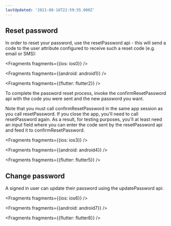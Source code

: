 ```yaml
---
lastUpdated: '2021-08-16T22:59:55.000Z'
---
```

## Reset password
In order to reset your password, use the resetPassword api - this will send a code to the user attribute configured to receive such a reset code (e.g. email or SMS):


<Fragments fragments={{ios: ios0}} />


<Fragments fragments={{android: android1}} />


<Fragments fragments={{flutter: flutter2}} />

To complete the password reset process, invoke the confirmResetPassword api with the code you were sent and the new password you want.

<Callout>
Note that you must call confirmResetPassword in the same app session as you call resetPassword. If you close the app, you'll need to call resetPassword again.
As a result, for testing purposes, you'll at least need an input field where you can enter the code sent by the resetPassword api and feed it to confirmResetPassword.
</Callout>


<Fragments fragments={{ios: ios3}} />


<Fragments fragments={{android: android4}} />


<Fragments fragments={{flutter: flutter5}} />

## Change password
A signed in user can update their password using the updatePassword api:


<Fragments fragments={{ios: ios6}} />


<Fragments fragments={{android: android7}} />


<Fragments fragments={{flutter: flutter8}} />
